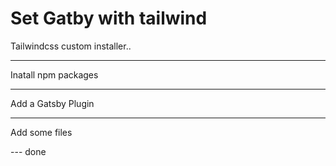 # Set Gatby with tailwind

Tailwindcss custom installer..

---

Inatall npm packages

<NPMPackage name="tailwindcss" />

---

Add a Gatsby Plugin

<NPMPackage name="gatsby-plugin-postcss" />
<GatsbyPlugin name="gatsby-plugin-postcss" />

---

Add some files

<File
  path="postcss.config.js"
  content="https://raw.githubusercontent.com/Khaledgarbaya/gatsby-tailwindcss-recipe/master/postcss.config.js"
/>

<File
  path="tailwind.config.js"
  content="https://raw.githubusercontent.com/Khaledgarbaya/gatsby-tailwindcss-recipe/master/tailwind.config.js"
/>

<File
  path="src/styles/tailwind.css"
  content="https://raw.githubusercontent.com/Khaledgarbaya/gatsby-tailwindcss-recipe/master/src/styles/tailwind.css"
/>

<File
  path="src/pages/usingtailwind.js"
  content="https://raw.githubusercontent.com/Khaledgarbaya/gatsby-tailwindcss-recipe/master/src/pages/tailwind.js"
/>

--- done
